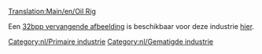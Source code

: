 [[Translation:Main/en/Oil Rig]]{{en/-}}
{{Template:Industrieën/Nl
|image=Oilrig.png
|name=Olieplatform
|climates=[[Main/en/Klimaat/Nl#Gematigd|Gematigd]].
|accepts=[[Main/nl/Passagiers|Passagiers]].
|produces=[[Main/nl/Olie|Olie]], Passagiers.
|notes=Niet aanwezig in andere [[Main/nl/Klimaat|klimaten]]. Heeft een ingebouwd [[Main/nl/Vliegveld|Helipad]] en [[Main/nl/Bouw haven|haven]] voor alle [[Main/nl/Bedrijf|bedrijven]] om te gebruiken.
}}

Een [[Main/en/32bit Graphics Development#User Info|32bpp vervangende afbeelding]] is beschikbaar voor deze industrie [[Main/en/List of downloadable 32 bpp tars|hier]].

{{nl/Navbox Industrieën}}
[[Category:nl/Primaire industrie]]
[[Category:nl/Gematigde industrie]]